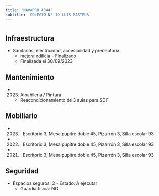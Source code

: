 ```yaml
---
title: 'NAVARRO 4344'
subtitle: 'COLEGIO N° 19 LUIS PASTEUR'
---
```


#
## Infraestructura

* Sanitarios, electricidad, accesibilidad y preceptoria 
    + mejora edilicia - Finalizado 
    + Finalizada el 30/09/2023 






## Mantenimiento

*  (2023) Albañileria / Pintura 
    + Reacondicionamiento de 3 aulas para SDF





## Mobiliario

*  (2023) : Escritorio 3, Mesa pupitre doble 45, Pizarrón 3, Silla escolar 93 

*  (2022) : Escritorio 3, Mesa pupitre doble 45, Pizarrón 3, Silla escolar 93 

*  (2021) : Escritorio 3, Mesa pupitre doble 45, Pizarrón 3, Silla escolar 93 





## Seguridad

*  Espacios seguros: 2 - Estado: A ejecutar 
    + Guardia física: NO



